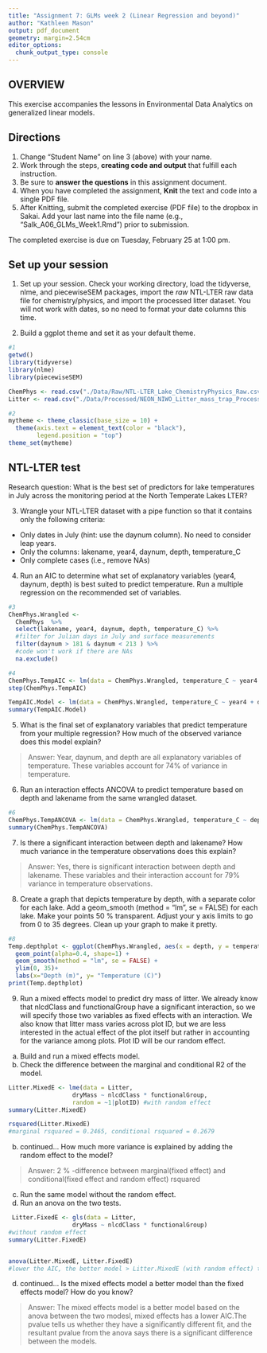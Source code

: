 ```yaml
---
title: "Assignment 7: GLMs week 2 (Linear Regression and beyond)"
author: "Kathleen Mason"
output: pdf_document
geometry: margin=2.54cm
editor_options: 
  chunk_output_type: console
---
```


## OVERVIEW

This exercise accompanies the lessons in Environmental Data Analytics on generalized linear models. 

## Directions
1. Change "Student Name" on line 3 (above) with your name.
3. Work through the steps, **creating code and output** that fulfill each instruction.
4. Be sure to **answer the questions** in this assignment document.
6. When you have completed the assignment, **Knit** the text and code into a single PDF file.
8. After Knitting, submit the completed exercise (PDF file) to the dropbox in Sakai. Add your last name into the file name (e.g., "Salk_A06_GLMs_Week1.Rmd") prior to submission.

The completed exercise is due on Tuesday, February 25 at 1:00 pm.

## Set up your session 
1. Set up your session. Check your working directory, load the tidyverse, nlme, and piecewiseSEM packages, import the *raw* NTL-LTER raw data file for chemistry/physics, and import the processed litter dataset. You will not work with dates, so no need to format your date columns this time.

2. Build a ggplot theme and set it as your default theme.

```r
#1
getwd()
library(tidyverse)
library(nlme)
library(piecewiseSEM)

ChemPhys <- read.csv("./Data/Raw/NTL-LTER_Lake_ChemistryPhysics_Raw.csv")
Litter <- read.csv("./Data/Processed/NEON_NIWO_Litter_mass_trap_Processed.csv")

#2
mytheme <- theme_classic(base_size = 10) +
  theme(axis.text = element_text(color = "black"), 
        legend.position = "top")
theme_set(mytheme)

```


## NTL-LTER test
Research question: What is the best set of predictors for lake temperatures in July across the monitoring period at the North Temperate Lakes LTER? 

3. Wrangle your NTL-LTER dataset with a pipe function so that it contains only the following criteria: 

* Only dates in July (hint: use the daynum column). No need to consider leap years.
* Only the columns: lakename, year4, daynum, depth, temperature_C
* Only complete cases (i.e., remove NAs)

4. Run an AIC to determine what set of explanatory variables (year4, daynum, depth) is best suited to predict temperature. Run a multiple regression on the recommended set of variables. 

```r
#3
ChemPhys.Wrangled <- 
  ChemPhys  %>%
  select(lakename, year4, daynum, depth, temperature_C) %>%
  #filter for Julian days in July and surface measurements
  filter(daynum > 181 & daynum < 213 ) %>%
  #code won't work if there are NAs
  na.exclude()

#4
ChemPhys.TempAIC <- lm(data = ChemPhys.Wrangled, temperature_C ~ year4 + daynum + depth) 
step(ChemPhys.TempAIC)

TempAIC.Model <- lm(data = ChemPhys.Wrangled, temperature_C ~ year4 + daynum + depth)
summary(TempAIC.Model)
```

5. What is the final set of explanatory variables that predict temperature from your multiple regression? How much of the observed variance does this model explain?

> Answer: Year, daynum, and depth are all explanatory variables of temperature. These variables account for 74% of variance in temperature. 

6. Run an interaction effects ANCOVA to predict temperature based on depth and lakename from the same wrangled dataset.

```r
#6
ChemPhys.TempANCOVA <- lm(data = ChemPhys.Wrangled, temperature_C ~ depth * lakename) 
summary(ChemPhys.TempANCOVA)
```

7. Is there a significant interaction between depth and lakename? How much variance in the temperature observations does this explain?

> Answer: Yes, there is significant interaction between depth and lakename. These variables and their interaction account for 79% variance in temperature observations. 

8. Create a graph that depicts temperature by depth, with a separate color for each lake. Add a geom_smooth (method = "lm", se = FALSE) for each lake. Make your points 50 % transparent. Adjust your y axis limits to go from 0 to 35 degrees. Clean up your graph to make it pretty. 

```r
#8
Temp.depthplot <- ggplot(ChemPhys.Wrangled, aes(x = depth, y = temperature_C, color = lakename)) +
  geom_point(alpha=0.4, shape=1) + 
  geom_smooth(method = "lm", se = FALSE) +
  ylim(0, 35)+
  labs(x="Depth (m)", y= "Temperature (C)")
print(Temp.depthplot)
```

9. Run a mixed effects model to predict dry mass of litter. We already know that nlcdClass and functionalGroup have a significant interaction, so we will specify those two variables as fixed effects with an interaction. We also know that litter mass varies across plot ID, but we are less interested in the actual effect of the plot itself but rather in accounting for the variance among plots. Plot ID will be our random effect.

a. Build and run a mixed effects model.
b. Check the difference between the marginal and conditional R2 of the model. 

```r
Litter.MixedE <- lme(data = Litter,
                  dryMass ~ nlcdClass * functionalGroup, 
                  random = ~1|plotID) #with random effect
summary(Litter.MixedE)

rsquared(Litter.MixedE)
#marginal rsquared = 0.2465, conditional rsquared = 0.2679

```

b. continued... How much more variance is explained by adding the random effect to the model? 

> Answer: 2 %  -difference between marginal(fixed effect) and conditional(fixed effect and random effect) rsquared

c. Run the same model without the random effect.
d. Run an anova on the two tests. 
```r
 Litter.FixedE <- gls(data = Litter,
                  dryMass ~ nlcdClass * functionalGroup) 
#without random effect
summary(Litter.FixedE)


anova(Litter.MixedE, Litter.FixedE)
#lower the AIC, the better model > Litter.MixedE (with random effect) the better model
```

d. continued... Is the mixed effects model a better model than the fixed effects model? How do you know?

> Answer: The mixed effects model is a better model based on the anova between the two modesl, mixed effects has a lower AIC.The pvalue tells us whether they have a significantly different fit, and the resultant pvalue from the anova says there is a significant difference between the models. 
